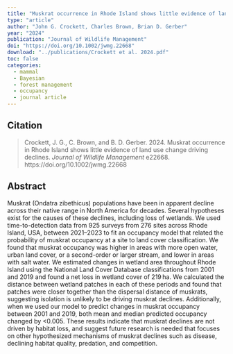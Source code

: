 ```yaml
---
title: "Muskrat occurrence in Rhode Island shows little evidence of land use change driving declines"
type: "article"
author: "John G. Crockett, Charles Brown, Brian D. Gerber"
year: "2024"
publication: "Journal of Wildlife Management"
doi: "https://doi.org/10.1002/jwmg.22668"
download: "../publications/Crockett et al. 2024.pdf"
toc: false
categories:
  - mammal
  - Bayesian
  - forest management
  - occupancy
  - journal article
---
```


## Citation 

> Crockett, J. G., C. Brown, and B. D. Gerber. 2024. Muskrat occurrence in Rhode Island shows little evidence of land use change driving declines. *Journal of Wildlife Management* e22668. https://doi.org/10.1002/jwmg.22668

## Abstract

Muskrat (Ondatra zibethicus) populations have been in apparent decline across their native range in North America for decades. Several hypotheses exist for the causes of these declines, including loss of wetlands. We used time-to-detection data from 925 surveys from 276 sites across Rhode Island, USA, between 2021–2023 to fit an occupancy model that related the probability of muskrat occupancy at a site to land cover classification. We found that muskrat occupancy was higher in areas with more open water, urban land cover, or a second-order or larger stream, and lower in areas with salt water. We estimated changes in wetland area throughout Rhode Island using the National Land Cover Database classifications from 2001 and 2019 and found a net loss in wetland cover of 219 ha. We calculated the distance between wetland patches in each of these periods and found that patches were closer together than the dispersal distance of muskrats, suggesting isolation is unlikely to be driving muskrat declines. Additionally, when we used our model to predict changes in muskrat occupancy between 2001 and 2019, both mean and median predicted occupancy changed by <0.005. These results indicate that muskrat declines are not driven by habitat loss, and suggest future research is needed that focuses on other hypothesized mechanisms of muskrat declines such as disease, declining habitat quality, predation, and competition.